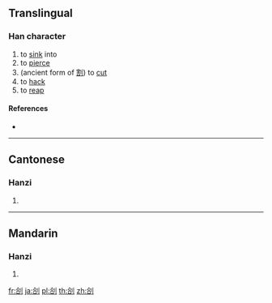 ==Translingual==

===Han character===
{{Han char|rn=18|rad=刀|as=06|sn=8|four=|canj=ORLN|ids=⿰合刂}}

# to [[sink]] into
# to [[pierce]]
# (ancient form of [[割]]) to [[cut]]
# to [[hack]]
# to [[reap]]

====References====
* {{Han ref|kx=0139.080|hdz=10336.080|uh=34E3|ud=13539}}

----

==Cantonese==

===Hanzi===
{{yue-hanzi|jyut=[[got3]], [[zak6]]|y=got3, jak6}}

# {{defn|lang=yue|sort=刀06}}

----

==Mandarin==

===Hanzi===
{{cmn-hanzi|pin=[[qià]] ([[qia4]])|wg=ch'ia<sup>4</sup>}}

# {{defn|lang=cmn|sort=刀06}}

[[fr:㓣]]
[[ja:㓣]]
[[pl:㓣]]
[[th:㓣]]
[[zh:㓣]]
